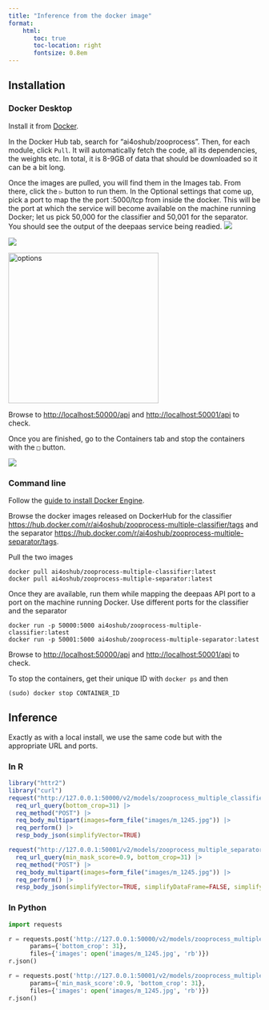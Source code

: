 ```yaml
---
title: "Inference from the docker image"
format:
    html:
       toc: true
       toc-location: right
       fontsize: 0.8em
---
```


## Installation

### Docker Desktop

Install it from [Docker](https://www.docker.com).

In the Docker Hub tab, search for "ai4oshub/zooprocess". Then, for each module, click `Pull`. It will automatically fetch the code, all its dependencies, the weights etc. In total, it is 8-9GB of data that should be downloaded so it can be a bit long. 

Once the images are pulled, you will find them in the Images tab. From there, click the `️▷` button to run them. In the Optional settings that come up, pick a port to map the the port :5000/tcp from inside the docker. This will be the port at which the service will become available on the machine running Docker; let us pick 50,000 for the classifier and 50,001 for the separator. You should see the output of the deepaas service being readied.
![](assets/Docker_search.png)


![](assets/Docker_images.png)

<img src="assets/Docker_images_run.png" alt="options" width="300"/>

Browse to <http://localhost:50000/api> and <http://localhost:50001/api> to check.

Once you are finished, go to the Containers tab and stop the containers with the `□` button.

![](assets/Docker_containers.png)


### Command line

Follow the [guide to install Docker Engine](https://docs.docker.com/engine/install/).

Browse the docker images released on DockerHub for the classifier <https://hub.docker.com/r/ai4oshub/zooprocess-multiple-classifier/tags> and the separator <https://hub.docker.com/r/ai4oshub/zooprocess-multiple-separator/tags>.

Pull the two images

```{}
docker pull ai4oshub/zooprocess-multiple-classifier:latest
docker pull ai4oshub/zooprocess-multiple-separator:latest
```

Once they are available, run them while mapping the deepaas API port to a port on the machine running Docker. Use different ports for the classifier and the separator

```{}
docker run -p 50000:5000 ai4oshub/zooprocess-multiple-classifier:latest
docker run -p 50001:5000 ai4oshub/zooprocess-multiple-separator:latest
```

Browse to <http://localhost:50000/api> and <http://localhost:50001/api> to check.

To stop the containers, get their unique ID with `docker ps` and then

```{}
(sudo) docker stop CONTAINER_ID
```


## Inference

Exactly as with a local install, we use the same code but with the appropriate URL and ports.

### In R

```r
library("httr2")
library("curl")
request("http://127.0.0.1:50000/v2/models/zooprocess_multiple_classifier/predict/") |>
  req_url_query(bottom_crop=31) |>
  req_method("POST") |>
  req_body_multipart(images=form_file("images/m_1245.jpg")) |> 
  req_perform() |> 
  resp_body_json(simplifyVector=TRUE)

request("http://127.0.0.1:50001/v2/models/zooprocess_multiple_separator/predict/") |>
  req_url_query(min_mask_score=0.9, bottom_crop=31) |>
  req_method("POST") |>
  req_body_multipart(images=form_file("images/m_1245.jpg")) |>
  req_perform() |> 
  resp_body_json(simplifyVector=TRUE, simplifyDataFrame=FALSE, simplifyMatrix=TRUE)
```

### In Python

```python
import requests

r = requests.post('http://127.0.0.1:50000/v2/models/zooprocess_multiple_classifier/predict/',
      params={'bottom_crop': 31},
      files={'images': open('images/m_1245.jpg', 'rb')})
r.json()

r = requests.post('http://127.0.0.1:50001/v2/models/zooprocess_multiple_separator/predict/',
      params={'min_mask_score':0.9, 'bottom_crop': 31},
      files={'images': open('images/m_1245.jpg', 'rb')})
r.json()
```
